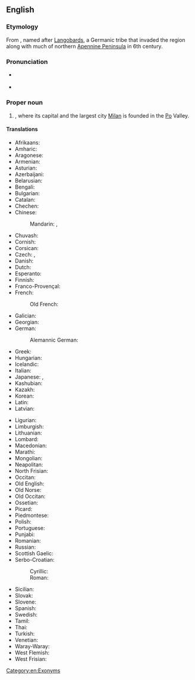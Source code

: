 ==English==
{{wikipedia}}

===Etymology===
From {{etyl|la|en}} {{m|la|Langobardia}}, named after [[Langobard|Langobards]], a Germanic tribe that invaded the region along with much of northern [[Apennine Peninsula]] in 6th century.

===Pronunciation===
* {{a|UK}} {{IPA|en|/ˈlɒmbədi/}}
* {{a|US}} {{IPA|en|/ˈlɑmbəɹdi/}}

===Proper noun===
{{en-proper noun}}

# {{place|en|region|in northern|c/Italy}}, where its capital and the largest city [[Milan]] is founded in the [[Po]] Valley.

====Translations====
{{trans-top|region in northern Italy}}
* Afrikaans: {{t|af|Lombardye}}
* Amharic: {{t|am|ሎምባርዲያ}}
* Aragonese: {{t|an|Lombardía}}
* Armenian: {{t+|hy|Լոմբարդիա|sc=Armn}}
* Asturian: {{t|ast|Lumbardia|f}}
* Azerbaijani: {{t|az|Lombardiya}}
* Belarusian: {{t|be|Ламба́рдыя|f}}
* Bengali: {{t|bn|লোম্বার্ডি}}
* Bulgarian: {{t|bg|Ломба́рдия|f|sc=Cyrl}}
* Catalan: {{t|ca|Llombardia|f}}
* Chechen: {{t|ce|Ломба́рди}}
* Chinese:
*: Mandarin: {{t|cmn|倫巴第|sc=Hani}}, {{t|cmn|伦巴第|tr=Lúnbādì|sc=Hani}}
* Chuvash: {{t|cv|Ломба́рди}}
* Cornish: {{t|kw|Lombardi}}
* Corsican: {{t|co|Lumbardia|f}}
* Czech: {{t+|cs|Lombardie|f}}, {{t|cs|Lombardsko|n}}
* Danish: {{t|da|Lombardiet}}
* Dutch: {{t+|nl|Lombardije|n}}
* Esperanto: {{t|eo|Lombardujo}}
* Finnish: {{t+|fi|Lombardia}}
* Franco-Provençal: {{t|frp|Lombardie|f}}
* French: {{t+|fr|Lombardie|f}}
*: Old French: {{t|fro|Lonbardie}}
* Galician: {{t|gl|Lombardía|f}}
* Georgian: {{t|ka|ლომბარდია}}
* German: {{t+|de|Lombardei|f}}
*: Alemannic German: {{t|gsw|Lombardei}}
* Greek: {{t|el|Λομβαρδία|f}}
* Hungarian: {{t+|hu|Lombardia}}
* Icelandic: {{t|is|Langbarðaland|n}}
* Italian: {{t+|it|Lombardia|f}}
* Japanese: {{t|ja|ロンバルディア|tr=Ronbarudia|sc=Jpan}}, {{t|ja|ロンバルディア州|tr=ロンバルディアしゅう, Ronbarudia shū|sc=Jpan}}
* Kashubian: {{t|csb|Lombardiô}}
* Kazakh: {{t|kk|Ломба́рдия}}
* Korean: {{t|ko|롬바르디아주}}
* Latin: {{t|la|Langobardia}}
* Latvian: {{t|lv|Lombardija|f}}
{{trans-mid}}
* Ligurian: {{t|lij|Lombardïa}}
* Limburgish: {{t|li|Lombardije}}
* Lithuanian: {{t|lt|Lombardija|f}}
* Lombard: {{t|lmo|Lumbardia}}
* Macedonian: {{t|mk|Ломбардија|f}}
* Marathi: {{t|mr|लोंबार्दिया}}
* Mongolian: {{t|mn|Ломба́рд}}
* Neapolitan: {{t|nap|Lummardìa}}
* North Frisian: {{t|frr|Lombardei}}
* Occitan: {{t|oc|Lombardia|f}}
* Old English: {{t|ang|Langbeardnaland}}
* Old Norse: {{t|non|Lumbarðaland|n}}
* Old Occitan: {{t|pro|Llompartia}}
* Ossetian: {{t|os|Ломбарди}}
* Picard: {{t|pcd|Lombardie}}
* Piedmontese: {{t|pms|Lombardìa|f}}
* Polish: {{t+|pl|Lombardia|f}}
* Portuguese: {{t|pt|Lombardia|f}}
* Punjabi: {{t|pa|ਲੋਂਬਾਰਦੀਆ}}
* Romanian: {{t|ro|Lombardia|f}}
* Russian: {{t+|ru|Ломба́рдия|f}}
* Scottish Gaelic: {{t|gd|Lombardaidh}}
* Serbo-Croatian:
*: Cyrillic: {{t|sh|Ломба̀рдија|f}}
*: Roman: {{t+|sh|Lombàrdija|f}}
* Sicilian: {{t|scn|Lummardìa|f}}
* Slovak: {{t|sk|Lombardsko}}
* Slovene: {{t+|sl|Lombardija|f}}
* Spanish: {{t|es|Lombardía|f}}
* Swedish: {{t|sv|Lombardiet}}
* Tamil: {{t|ta|லோம்பார்டி}}
* Thai: {{t|th|ลอมบาร์เดีย|tr=Lom-baa-dia}}
* Turkish: {{t+|tr|Lombardiya}}
* Venetian: {{t|vec|Łonbardia|f}}
* Waray-Waray: {{t|war|Lombardiya}}
* West Flemish: {{t|vls|Lombardeye}}
* West Frisian: {{t|fy|Lombardije}}
{{trans-bottom}}

[[Category:en:Exonyms]]